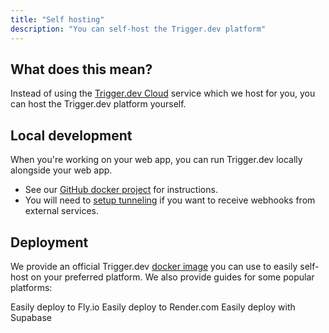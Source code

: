 ```yaml
---
title: "Self hosting"
description: "You can self-host the Trigger.dev platform"
---
```


<Snippet file="v2-deprecation-warning.mdx" />

## What does this mean?

Instead of using the [Trigger.dev Cloud](https://cloud.trigger.dev) service which we host for you, you can host the Trigger.dev platform yourself.

## Local development

When you're working on your web app, you can run Trigger.dev locally alongside your web app.

- See our [GitHub docker project](https://github.com/triggerdotdev/docker) for instructions.
- You will need to [setup tunneling](/documentation/guides/tunneling-platform) if you want to receive webhooks from external services.

## Deployment

We provide an official Trigger.dev [docker image](https://github.com/triggerdotdev/trigger.dev/pkgs/container/trigger.dev) you can use to easily self-host on your preferred platform. We also provide guides for some popular platforms:

<CardGroup>
  <Card
    title="Fly.io"
    icon="fly"
    href="/documentation/guides/self-hosting/flyio"
  >
    Easily deploy to Fly.io
  </Card>
  <Card
    title="Render.com"
    icon="draw-square"
    href="/documentation/guides/self-hosting/render"
  >
    Easily deploy to Render.com
  </Card>
  <Card
    title="Supabase.com"
    icon="bolt"
    href="/documentation/guides/self-hosting/supabase"
  >
    Easily deploy with Supabase
  </Card>
</CardGroup>

